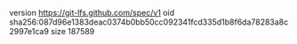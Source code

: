 version https://git-lfs.github.com/spec/v1
oid sha256:087d96e1383deac0374b0bb50cc092341fcd335d1b8f6da78283a8c2997e1ca9
size 187589
